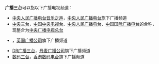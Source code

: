 '''广播三台'''可以指以下广播电视频道：

* [[中央人民广播电台音乐之声|中央人民广播电台音乐之声]]，[[中央人民广播电台|中央人民广播电台]]旗下广播频道
* [[中央三台|中央三台]]，[[中国中央电视台|中国中央电视台]]、[[中央人民广播电台|中央人民广播电台]]、[[中国国际广播电台|中国国际广播电台]]的合称，现整合为[[中央广播电视总台|中央广播电视总台]]
* {{Link-en|BBC广播三台|BBC Radio 3}}，[[英国广播公司|英国广播公司]]旗下广播频道
* [[DR广播三台|DR广播三台]]，[[丹麦广播公司|丹麦广播公司]]旗下广播频道
* [[数码三台|数码三台]]，[[香港数码电台|香港数码电台]]旗下广播频道

{{disambig|cat=四字消歧义}}